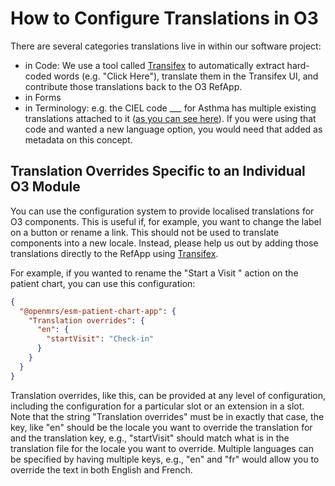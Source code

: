 # How to Configure Translations in O3

There are several categories translations live in within our software project:
* in Code: We use a tool called [Transifex](https://explore.transifex.com/openmrs/) to automatically extract hard-coded words (e.g. "Click Here"), translate them in the Transifex UI, and contribute those translations back to the O3 RefApp. 
* in Forms
* in Terminology: e.g. the CIEL code ___ for Asthma has multiple existing translations attached to it ([as you can see here](https://app.openconceptlab.org/#/orgs/CIEL/sources/CIEL/concepts/121375/)). If you were using that code and wanted a new language option, you would need that added as metadata on this concept.




## Translation Overrides Specific to an Individual O3 Module

You can use the configuration system to provide localised translations for O3 components. This is useful if, for example, you want to change the label on a button or rename a link. This should not be used to translate components into a new locale. Instead, please help us out by adding those translations directly to the RefApp using [Transifex](https://explore.transifex.com/openmrs/).

For example, if you wanted to rename the "Start a Visit " action on the patient chart, you can use this configuration:
```json
{
  "@openmrs/esm-patient-chart-app": {
    "Translation overrides": {
      "en": {
        "startVisit": "Check-in"
      }
    }
  }
}
```

Translation overrides, like this, can be provided at any level of configuration, including the configuration for a particular slot or an extension in a slot. Note that the string "Translation overrides" must be in exactly that case, the key, like "en" should be the locale you want to override the translation for and the translation key, e.g., "startVisit" should match what is in the translation file for the locale you want to override. Multiple languages can be specified by having multiple keys, e.g., "en" and "fr" would allow you to override the text in both English and French.
